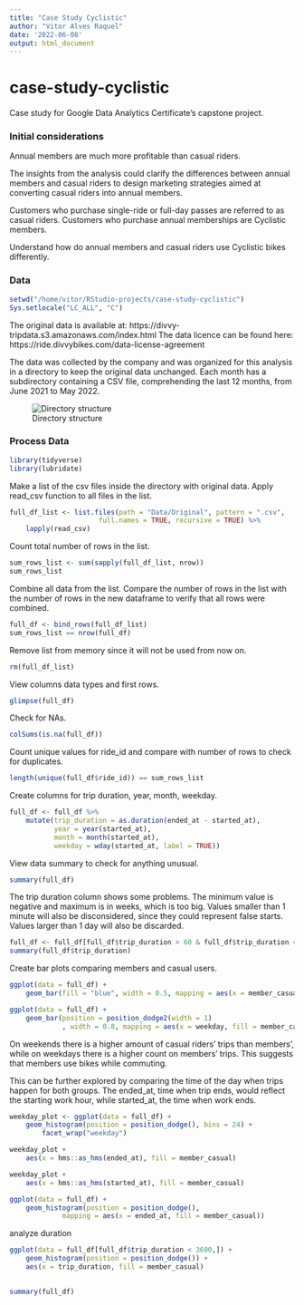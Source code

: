 ```yaml
---
title: "Case Study Cyclistic"
author: "Vitor Alves Raquel"
date: '2022-06-08'
output: html_document
---
```


# case-study-cyclistic

Case study for Google Data Analytics Certificate's capstone project.

### Initial considerations

Annual members are much more profitable than casual riders.

The insights from the analysis could clarify the differences between annual members and casual riders to design marketing strategies aimed at converting casual riders into annual members.

Customers who purchase single-ride or full-day passes are referred to as casual riders. Customers who purchase annual memberships are Cyclistic members.

Understand how do annual members and casual riders use Cyclistic bikes differently. 

### Data

```r
setwd("/home/vitor/RStudio-projects/case-study-cyclistic")
Sys.setlocale("LC_ALL", "C")
```


The original data is available at: https://divvy-tripdata.s3.amazonaws.com/index.html
The data licence can be found here: https://ride.divvybikes.com/data-license-agreement

The data was collected by the company and was organized for this analysis in a directory to keep the original data unchanged. Each month has a subdirectory 
containing a CSV file, comprehending the last 12 months, from June 2021 to May 
2022.

![Directory structure](directory_structure.png)

### Process Data

```r
library(tidyverse)
library(lubridate)
```

Make a list of the csv files inside the directory with original data.
Apply read_csv function to all files in the list.

```r
full_df_list <- list.files(path = "Data/Original", pattern = ".csv", 
                      full.names = TRUE, recursive = TRUE) %>% 
    lapply(read_csv)
```

Count total number of rows in the list.

```r
sum_rows_list <- sum(sapply(full_df_list, nrow))
sum_rows_list
```

Combine all data from the list. Compare the number of rows in the list with the
number of rows in the new dataframe to verify that all rows were combined.

```r
full_df <- bind_rows(full_df_list)
sum_rows_list == nrow(full_df)

```
Remove list from memory since it will not be used from now on.
```r
rm(full_df_list)
```

View columns data types and first rows.

```r
glimpse(full_df)
```
Check for NAs.

```r
colSums(is.na(full_df))
```
Count unique values for ride_id and compare with number of rows to check for 
duplicates.

```r
length(unique(full_df$ride_id)) == sum_rows_list
```

Create columns for trip duration, year, month, weekday.

```r
full_df <- full_df %>% 
    mutate(trip_duration = as.duration(ended_at - started_at),
           year = year(started_at),
           month = month(started_at),
           weekday = wday(started_at, label = TRUE))
```

View data summary to check for anything unusual.

```r
summary(full_df)
```

The trip duration column shows some problems. The minimum value is negative and 
maximum is in weeks, which is too big. 
Values smaller than 1 minute will also be disconsidered, since they could represent false starts.
Values larger than 1 day will also be discarded.

```r
full_df <- full_df[full_df$trip_duration > 60 & full_df$trip_duration < 86400,]
summary(full_df$trip_duration)
```

Create bar plots comparing members and casual users.

```r
ggplot(data = full_df) +
    geom_bar(fill = "blue", width = 0.5, mapping = aes(x = member_casual))
```

```r
ggplot(data = full_df) +
    geom_bar(position = position_dodge2(width = 1)
             , width = 0.8, mapping = aes(x = weekday, fill = member_casual))
```

On weekends there is a higher amount of casual riders' trips than members', 
while on weekdays there is a higher count on members' trips.
This suggests that members use bikes while commuting.

This can be further explored by comparing the time of the day when trips happen 
for both groups. The ended_at, time when trip ends, would reflect the starting 
work hour, while started_at, the time when work ends.

```r
weekday_plot <- ggplot(data = full_df) +
    geom_histogram(position = position_dodge(), bins = 24) +
        facet_wrap("weekday")

weekday_plot + 
    aes(x = hms::as_hms(ended_at), fill = member_casual)
```

```r
weekday_plot + 
    aes(x = hms::as_hms(started_at), fill = member_casual)
```




```r
ggplot(data = full_df) +
    geom_histogram(position = position_dodge(),
             mapping = aes(x = ended_at, fill = member_casual))
```




analyze duration
```r
ggplot(data = full_df[full_df$trip_duration < 3600,]) +
    geom_histogram(position = position_dodge()) +
    aes(x = trip_duration, fill = member_casual)
    
```

```r
summary(full_df)
```

